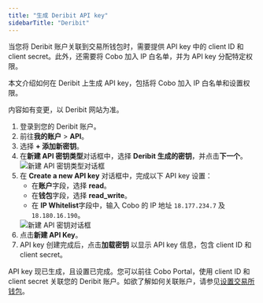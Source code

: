 ```yaml
---
title: "生成 Deribit API key"
sidebarTitle: "Deribit"
---
```


当您将 Deribit 账户关联到交易所钱包时，需要提供 API key 中的 client ID 和 client secret。此外，还需要将 Cobo 加入 IP 白名单，并为 API key 分配特定权限。

本文介绍如何在 Deribit 上生成 API key，包括将 Cobo 加入 IP 白名单和设置权限。

<Note>内容如有变更，以 Deribit 网站为准。</Note>

1. 登录到您的 Deribit 账户。
2. 前往**我的账户** > **API**。
3. 选择 **+ 添加新密钥**。
4. 在**新建 API 密钥类型**对话框中，选择 **Deribit 生成的密钥**，并点击**下一个**。
    <img src="/cn/images/exchange-wallet/deribit_1.png" className="screenshot_modal" alt="新建 API 密钥类型对话框" />
5. 在 **Create a new API key** 对话框中，完成以下 API key 设置：
    - 在**账户**字段，选择 **read**。
    - 在**钱包**字段，选择 **read_write**。
    - 在 **IP Whitelist**字段中，输入 Cobo 的 IP 地址 `18.177.234.7` 及 `18.180.16.190`。
    <img src="/cn/images/exchange-wallet/deribit_2.png" className="screenshot_modal" alt="新建 API 密钥对话框" />
6. 点击**新建 API Key**。
7. API key 创建完成后，点击**加载密钥** 以显示 API key 信息，包含 client ID 和 client secret。

API key 现已生成，且设置已完成。您可以前往 Cobo Portal，使用 client ID 和 client secret 关联您的 Deribit 账户。如欲了解如何关联账户，请参见[设置交易所钱包](/cn/portal/exchange-wallets/set-up)。 
